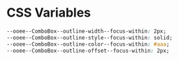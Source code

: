 # CSS Variables

```css
--ooee--ComboBox--outline-width--focus-within: 2px;
--ooee--ComboBox--outline-style--focus-within: solid;
--ooee--ComboBox--outline-color--focus-within: #aaa;
--ooee--ComboBox--outline-offset--focus-within: 2px;
```

